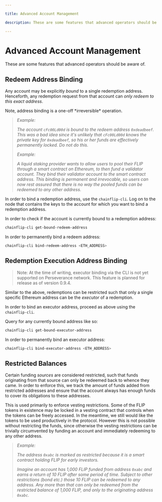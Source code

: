 ```yaml
---

title: Advanced Account Management

description: These are some features that advanced operators should be aware of.

---
```



# Advanced Account Management

These are some features that advanced operators should be aware of.

## Redeem Address Binding

Any account may be explicitly *bound* to a single redemption address. Henceforth, any redemption request from that account can *only redeem to this exact address*.

<Callout type="warning">
  Note, address binding is a one-off *irreversible* operation.
</Callout>

> *Example:*
>
> *The account `cFc00Ld00d` is bound to the redeem address `0xdeadbeef`. This was a bad idea since it's unlikely that `cFc00Ld00d` knows the private key for `0xdeadbeef`, so his or her funds are effectively permanently locked. Do not do this.*
>
> *Example:*
>
> *A liquid staking provider wants to allow users to pool their FLIP through a smart contract on Ethereum, to then fund a validator account. They bind their validator account to the smart contract address. This binding is permanent and irrevocable, so users can now rest assured that there is no way the pooled funds can be redeemed to any other address.*

In order to bind a redemption address, use the `chainflip-cli`. Log on to the node that contains the keys to the account for which you want to bind a redemption address.

In order to check if the account is currently bound to a redemption address:

```bash copy
chainflip-cli get-bound-redeem-address
```

In order to permanently bind a redeem address:

```bash copy
chainflip-cli bind-redeem-address <ETH_ADDRESS>
```

## Redemption Execution Address Binding

> Note: At the time of writing, executor binding via the CLI is not yet supported on Perseverance network. This feature is planned for release as of version 0.9.4.

Similar to the above, redemptions can be restricted such that only a single specific Ethereum address can be the *executor* of a redemption.

In order to bind an executor address, proceed as above using the `chainflip-cli`.

Query for any currently bound address like so:

```bash copy
chainflip-cli get-bound-executor-address
```

In order to permanently bind an executor address:

```bash copy
chainflip-cli bind-executor-address <ETH_ADDRESS>
```

## Restricted Balances

Certain funding *sources* are considered restricted, such that funds originating from that source can only be redeemed back to whence they came. In order to enforce this, we track the amount of funds added from restricted addresses and ensure that the account always has enough funds to cover its obligations to these addresses.

This is used primarily to enforce vesting restrictions. Some of the FLIP tokens in existence may be locked in a vesting contract that controls when the tokens can be freely accessed. In the meantime, we still would like the tokens to be used productively in the protocol. However this is not possible without restricting the funds, since otherwise the vesting restrictions can be trivially circumvented by funding an account and immediately redeeming to any other address.

> *Example:*
>
> *The address `0xabc` is marked as restricted because it is a smart contract holding FLIP for early investors.*
>
> *Imagine an account has 1,000 FLIP funded from address `0xabc` and earns a return of 10 FLIP after some period of time. Subject to other restrictions (bond etc.) those 10 FLIP can be redeemed to any address. Any more than that can only be redeemed from the restricted balance of 1,000 FLIP, and only to the originating address `0xabc`.*
